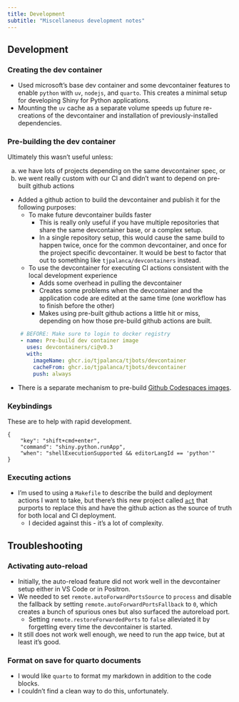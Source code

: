 ```yaml
---
title: Development
subtitle: "Miscellaneous development notes" 
---
```


## Development

### Creating the dev container

* Used microsoft's base dev container and some devcontainer features to enable `python` with `uv`, `nodejs`, and `quarto`. This creates a minimal setup for developing Shiny for Python applications.
* Mounting the `uv` cache as a separate volume speeds up future re-creations of the devcontainer and installation of previously-installed dependencies.

### Pre-building the dev container 

::: {.callout}
Ultimately this wasn't useful unless:

a. we have lots of projects depending on the same devcontainer spec, or 
b. we went really custom with our CI and didn't want to depend on pre-built github actions
:::

* Added a github action to build the devcontainer and publish it for the following purposes:
    - To make future devcontainer builds faster
        - This is really only useful if you have multiple repositories that share the same devcontainer base, or a complex setup.
        - In a single repository setup, this would cause the same build to happen twice, once for the common devcontainer, and once for the project specific devcontainer. It would be best to factor that out to something like `tjpalanca/devcontainers` instead.
    - To use the devcontainer for executing CI actions consistent with the local development experience
        - Adds some overhead in pulling the devcontainer
        - Creates some problems when the devcontainer and the application code are edited at the same time (one workflow has to finish before the other)
        - Makes using pre-built github actions a little hit or miss, depending on how those pre-build github actions are built.

```yaml 
    # BEFORE: Make sure to login to docker registry
    - name: Pre-build dev container image
      uses: devcontainers/ci@v0.3
      with:
        imageName: ghcr.io/tjpalanca/tjbots/devcontainer
        cacheFrom: ghcr.io/tjpalanca/tjbots/devcontainer
        push: always
``` 

* There is a separate mechanism to pre-build [Github Codespaces images](https://docs.github.com/en/codespaces/prebuilding-your-codespaces).

### Keybindings 

These are to help with rapid development.

```jsonc 
{
    "key": "shift+cmd+enter",
    "command": "shiny.python.runApp",
    "when": "shellExecutionSupported && editorLangId == 'python'"
}
```

### Executing actions

* I'm used to using a `Makefile` to describe the build and deployment actions I want to take, but there's this new project called [`act`](https://nektosact.com) that purports to replace this and have the github action as the source of truth for both local and CI deployment.
    * I decided against this - it's a lot of complexity.

## Troubleshooting

### Activating auto-reload

* Initially, the auto-reload feature did not work well in the devcontainer setup either in VS Code or in Positron.
* We needed to set `remote.autoForwardPortsSource` to `process` and disable the fallback by setting `remote.autoForwardPortsFallback` to `0`, which creates a bunch of spurious ones but also surfaced the autoreload port.
    * Setting `remote.restoreForwardedPorts` to `false` alleviated it by forgetting every time the devcontainer is started.
* It still does not work well enough, we need to run the app twice, but at least it's good.

### Format on save for quarto documents

* I would like `quarto` to format my markdown in addition to the code blocks.
* I couldn't find a clean way to do this, unfortunately. 